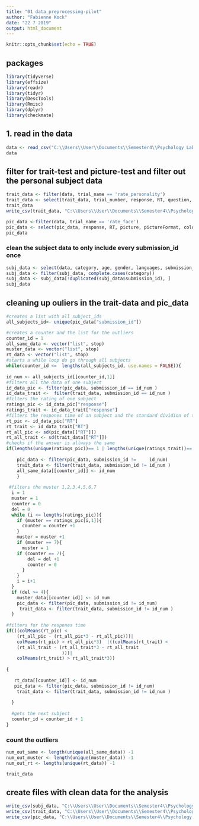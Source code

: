 ```yaml
---
title: "01 data_preprocessing-pilot"
author: "Fabienne Kock"
date: "22 7 2019"
output: html_document
---
```


```r
knitr::opts_chunk$set(echo = TRUE)
```

## packages
```r
library(tidyverse)
library(effsize)
library(readr)
library(tidyr)
library(DescTools)
library(Rmisc)
library(dplyr)
library(checkmate)
```


## 1. read in the data
```r
data <- read_csv("C:\\Users\\User\\Documents\\Semester4\\Psychology Lab\\XPLabFinal\\data\\02 main\\raw\\results_2019-22-07.csv")
data
```
## filter for trait-test and picture-test and filter out the personal subject data
```r
trait_data <- filter(data, trial_name == 'rate_personality')
trait_data <- select(trait_data, trial_number, response, RT, question, timeSpent, submission_id)
trait_data
write_csv(trait_data, "C:\\Users\\User\\Documents\\Semester4\\Psychology Lab\\XPLabFinal\\data\\02 main\\clean\\S4a_data_test.csv")
```
```r
pic_data <-filter(data, trial_name == 'rate_face')
pic_data <- select(pic_data, response, RT, picture, pictureFormat, color, category, timeSpent, submission_id)
pic_data
```

### clean the subject data to only include every submission_id once
```r

subj_data <- select(data, category, age, gender, languages, submission_id)
subj_data <- filter(subj_data, complete.cases(category))
subj_data <- subj_data[!duplicated(subj_data$submission_id), ]
subj_data
```
## cleaning up ouliers in the trait-data and pic_data

```r
#creates a list with all subject_ids
all_subjects_id<- unique(pic_data["submission_id"])

#creates a counter and the list for the outliers
counter_id = 1
all_same_data <- vector("list", stop)
muster_data <- vector("list", stop)
rt_data <- vector("list", stop)
#starts a while loop do go through all subjects
while(counter_id <=  lengths(all_subjects_id, use.names = FALSE)){
  
id_num <- all_subjects_id[[counter_id,1]]
#filters all the data of one subject
id_data_pic <- filter(pic_data, submission_id == id_num )
id_data_trait <-  filter(trait_data, submission_id == id_num )
#filters the rating of one subject
ratings_pic <- id_data_pic["response"]
ratings_trait <- id_data_trait["response"]
#filters the respones time of an subject and the standard dividion of the respones time of all subejects 
rt_pic <- id_data_pic["RT"]
rt_trait <- id_data_trait["RT"]
rt_all_pic <- sd(pic_data[["RT"]])
rt_all_trait <- sd(trait_data[["RT"]])
#checks if the answer is allways the same
if(lengths(unique(ratings_pic))== 1 | lengths(unique(ratings_trait))== 1) {
  
    pic_data <- filter(pic_data, submission_id !=     id_num)
    trait_data <- filter(trait_data, submission_id != id_num )
    all_same_data[[counter_id]] <- id_num 
    }
    
 #filters the muster 1,2,3,4,5,6,7
  i = 1
  muster = 1
  counter = 0
  del = 0
  while (i <= lengths(ratings_pic)){
    if (muster == ratings_pic[i,1]){
      counter = counter +1
    }
    muster = muster +1
    if (muster == 7){
      muster = 1
    if (counter == 7){
        del = del +1
        counter = 0
      }
    }
    i = i+1
  }
  if (del >= 4){
    muster_data[[counter_id]] <- id_num
    pic_data <- filter(pic_data, submission_id != id_num)
     trait_data <- filter(trait_data, submission_id != id_num )
  }
  
#filters for the respones time 
if(((colMeans(rt_pic) < 
    (rt_all_pic - (rt_all_pic*3 - rt_all_pic)))| 
    colMeans(rt_pic) > rt_all_pic*3)  |((colMeans(rt_trait) < 
    (rt_all_trait - (rt_all_trait*3 - rt_all_trait
                     )))| 
    colMeans(rt_trait) > rt_all_trait*3))
  
{
  
   rt_data[[counter_id]] <- id_num
   pic_data <- filter(pic_data, submission_id != id_num)
    trait_data <- filter(trait_data, submission_id != id_num )
    
  }
  
  #gets the next subject
  counter_id = counter_id + 1
}
```

### count the outliers


```r
num_out_same <- length(unique(all_same_data)) -1
num_out_muster <- length(unique(muster_data)) -1
num_out_rt <- lengths(unique(rt_data)) -1
```

```r
trait_data
```

## create files with clean data for the analysis
```r
write_csv(subj_data, "C:\\Users\\User\\Documents\\Semester4\\Psychology Lab\\XPLabFinal\\data\\02 main\\clean\\Subject_data.csv")
write_csv(trait_data, "C:\\Users\\User\\Documents\\Semester4\\Psychology Lab\\XPLabFinal\\data\\02 main\\clean\\S4a_data.csv")
write_csv(pic_data, "C:\\Users\\User\\Documents\\Semester4\\Psychology Lab\\XPLabFinal\\data\\02 main\\clean\\S1_data.csv")
```


